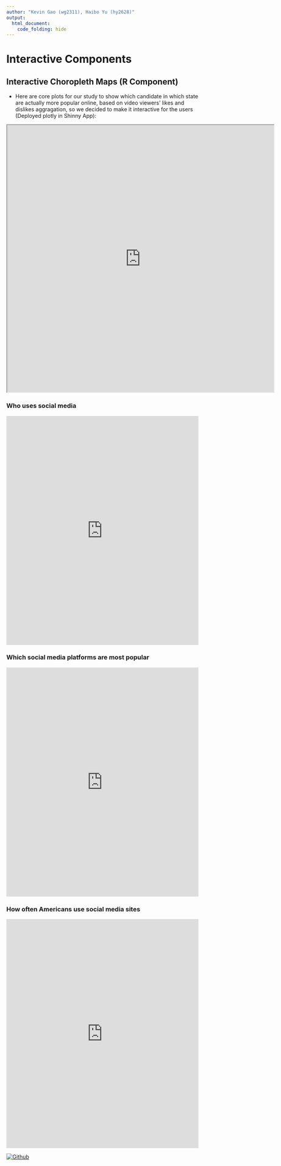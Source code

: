 ```yaml
---
author: "Kevin Gao (wg2311), Haibo Yu (hy2628)"
output: 
  html_document:
    code_folding: hide
---
```

# Interactive Components

## Interactive Choropleth Maps (R Component)

* Here are core plots for our study to show which candidate in which state are actually more popular online, based on video viewers' likes and dislikes aggragation, so we decided to make it interactive for the users (Deployed plotly in Shinny App):

<iframe src = "https://kgao.shinyapps.io/EDAV-Candidate-Geoplot/" height=700px width=700px />

* Instruction:

<div width="700" height="500">
  <video width="700" height="500" controls>
    <source src="data/InteractivePlotVideo.mp4" type="video/mp4">
  </video>
</div>

## Interactive Social Media Demographics (Html Component)

(credit: Pew Research Center)

### Social media use over time

<iframe src='https://www.pewresearch.org/internet/chart/social-media-use/iframe/' id='pew17380' scrolling='no' width='100%' height='600px' frameborder='0'></iframe> <script type='text/javascript'id='pew-iframe'>(function(){function async_load(){var s=document.createElement('script');s.type='text/javascript';s.async=true;s.src='https://www.pewresearch.org/internet/wp-content/plugins/pew-refactor-shim/pew-scripts/js/iframeResizer.min.js';s.onload=s.onreadystatechange=function(){var rs=this.readyState;try{iFrameResize([],'iframe#pew17380')}catch(e){}};var embedder=document.getElementById('pew-iframe');embedder.parentNode.insertBefore(s,embedder)}if(window.attachEvent)window.attachEvent('onload',async_load);else window.addEventListener('load',async_load,false)})();</script>			



### Who uses social media

<iframe src='https://www.pewresearch.org/internet/chart/social-media-use-by-community-type/iframe/' id='pew17895' scrolling='no' width='100%' height='600px' frameborder='0'></iframe> <script type='text/javascript'id='pew-iframe'>(function(){function async_load(){var s=document.createElement('script');s.type='text/javascript';s.async=true;s.src='https://www.pewresearch.org/internet/wp-content/plugins/pew-refactor-shim/pew-scripts/js/iframeResizer.min.js';s.onload=s.onreadystatechange=function(){var rs=this.readyState;try{iFrameResize([],'iframe#pew17895')}catch(e){}};var embedder=document.getElementById('pew-iframe');embedder.parentNode.insertBefore(s,embedder)}if(window.attachEvent)window.attachEvent('onload',async_load);else window.addEventListener('load',async_load,false)})();</script>			


### Which social media platforms are most popular

<iframe src='https://www.pewresearch.org/internet/chart/which-social-media-platforms-are-most-popular/iframe/' id='pew17383' scrolling='no' width='100%' height='600px' frameborder='0'></iframe> <script type='text/javascript'id='pew-iframe'>(function(){function async_load(){var s=document.createElement('script');s.type='text/javascript';s.async=true;s.src='https://www.pewresearch.org/internet/wp-content/plugins/pew-refactor-shim/pew-scripts/js/iframeResizer.min.js';s.onload=s.onreadystatechange=function(){var rs=this.readyState;try{iFrameResize([],'iframe#pew17383')}catch(e){}};var embedder=document.getElementById('pew-iframe');embedder.parentNode.insertBefore(s,embedder)}if(window.attachEvent)window.attachEvent('onload',async_load);else window.addEventListener('load',async_load,false)})();</script>		

### How often Americans use social media sites

<iframe src='https://www.pewresearch.org/internet/chart/how-often-americans-are-using-social-media/iframe/' id='pew17381' scrolling='no' width='100%' height='600px' frameborder='0'></iframe> <script type='text/javascript'id='pew-iframe'>(function(){function async_load(){var s=document.createElement('script');s.type='text/javascript';s.async=true;s.src='https://www.pewresearch.org/internet/wp-content/plugins/pew-refactor-shim/pew-scripts/js/iframeResizer.min.js';s.onload=s.onreadystatechange=function(){var rs=this.readyState;try{iFrameResize([],'iframe#pew17381')}catch(e){}};var embedder=document.getElementById('pew-iframe');embedder.parentNode.insertBefore(s,embedder)}if(window.attachEvent)window.attachEvent('onload',async_load);else window.addEventListener('load',async_load,false)})();</script>	





[![Github](imgs/GitHub.png)](https://github.com/columbia-dsi/SocialMediaElection2020)